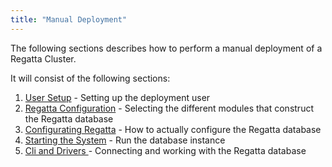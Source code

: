 ```yaml
---
title: "Manual Deployment"
---
```


The following sections describes how to perform a manual deployment of a Regatta Cluster.

It will consist of the following sections:

1. [User Setup](https://docs.regatta.dev/self-hosted-deployment/manual-deployment/user-setup) - Setting up the deployment user
2. [Regatta Configuration](https://docs.regatta.dev/self-hosted-deployment/manual-deployment/regatta-configuration/regatta-configuration) - Selecting the different modules that construct the Regatta database
3. [Configurating Regatta](https://docs.regatta.dev/self-hosted-deployment/manual-deployment/starting-the-system) - How to actually configure the Regatta database
4. [Starting the System](https://docs.regatta.dev/self-hosted-deployment/manual-deployment/starting-the-system) - Run the database instance
5. [Cli and Drivers ](https://docs.regatta.dev/self-hosted-deployment/manual-deployment/cli-and-drivers)- Connecting and working with the Regatta database
